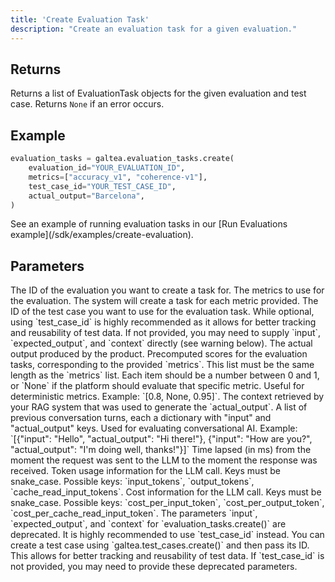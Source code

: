 ```yaml
---
title: 'Create Evaluation Task'
description: "Create an evaluation task for a given evaluation."
---
```


## Returns
Returns a list of EvaluationTask objects for the given evaluation and test case. Returns `None` if an error occurs.

## Example
```python
evaluation_tasks = galtea.evaluation_tasks.create(
    evaluation_id="YOUR_EVALUATION_ID",
    metrics=["accuracy_v1", "coherence-v1"],
    test_case_id="YOUR_TEST_CASE_ID",
    actual_output="Barcelona",
)
```
<Info>
  See an example of running evaluation tasks in our [Run Evaluations example](/sdk/examples/create-evaluation).
</Info>

## Parameters
<ResponseField name="evaluation_id" type="string" required>
  The ID of the evaluation you want to create a task for.
</ResponseField>
<ResponseField name="metrics" type="list[string]" required>
  The metrics to use for the evaluation.
  <Note>
    The system will create a task for each metric provided.
  </Note>
</ResponseField>
<ResponseField name="test_case_id" type="string">
  The ID of the test case you want to use for the evaluation task. While optional, using `test_case_id` is highly recommended as it allows for better tracking and reusability of test data. If not provided, you may need to supply `input`, `expected_output`, and `context` directly (see warning below).
</ResponseField>
<ResponseField name="actual_output" type="string" required>
  The actual output produced by the product.
</ResponseField>
<ResponseField name="scores" type="list[float | None]" optional>
  Precomputed scores for the evaluation tasks, corresponding to the provided `metrics`. This list must be the same length as the `metrics` list. Each item should be a number between 0 and 1, or `None` if the platform should evaluate that specific metric. Useful for deterministic metrics. Example: `[0.8, None, 0.95]`.
</ResponseField>
<ResponseField name="retrieval_context" type="string" optional>
  The context retrieved by your RAG system that was used to generate the `actual_output`.
</ResponseField>
<ResponseField name="conversation_turns" type="list[dict[string, string]]" optional>
  A list of previous conversation turns, each a dictionary with "input" and "actual_output" keys. Used for evaluating conversational AI.
  Example: `[{"input": "Hello", "actual_output": "Hi there!"}, {"input": "How are you?", "actual_output": "I'm doing well, thanks!"}]`
</ResponseField>
<ResponseField name="latency" type="float" optional>
  Time lapsed (in ms) from the moment the request was sent to the LLM to the moment the response was received.
</ResponseField>
<ResponseField name="usage_info" type="dict[str, float]" optional>
  Token usage information for the LLM call. Keys must be snake_case.
  Possible keys: `input_tokens`, `output_tokens`, `cache_read_input_tokens`.
</ResponseField>
<ResponseField name="cost_info" type="dict[str, float]" optional>
  Cost information for the LLM call. Keys must be snake_case.
  Possible keys: `cost_per_input_token`, `cost_per_output_token`, `cost_per_cache_read_input_token`.
</ResponseField>
<Warning>
  The parameters `input`, `expected_output`, and `context` for `evaluation_tasks.create()` are deprecated.
  It is highly recommended to use `test_case_id` instead. You can create a test case using `galtea.test_cases.create()` and then pass its ID.
  This allows for better tracking and reusability of test data.
  If `test_case_id` is not provided, you may need to provide these deprecated parameters.
</Warning>
